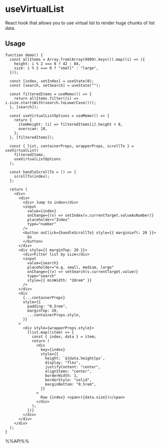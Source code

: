 # useVirtualList

React hook that allows you to use virtual list to render huge chunks of list data.

## Usage

```tsx live
function demo() {
  const allItems = Array.from(Array(9999).keys()).map((i) => ({
    height: i % 2 === 0 ? 42 : 84,
    size: i % 2 === 0 ? "small" : "large",
  }));

  const [index, setIndex] = useState(0);
  const [search, setSearch] = useState("");

  const filteredItems = useMemo(() => {
    return allItems.filter((i) => i.size.startsWith(search.toLowerCase()));
  }, [search]);

  const useVirtualListOptions = useMemo(() => {
    return {
      itemHeight: (i) => filteredItems[i].height + 8,
      overscan: 10,
    };
  }, [filteredItems]);

  const { list, containerProps, wrapperProps, scrollTo } = useVirtualList(
    filteredItems,
    useVirtualListOptions
  );

  const handleScrollTo = () => {
    scrollTo(index);
  };

  return (
    <div>
      <div>
        <div> Jump to index</div>
        <input
          value={index}
          onChange={(v) => setIndex(v.currentTarget.valueAsNumber)}
          placeholder="Index"
          type="number"
        />
        <button onClick={handleScrollTo} style={{ marginLeft: 20 }}>
          Go
        </button>
      </div>
      <div style={{ marginTop: 20 }}>
        <div>Filter list by size</div>
        <input
          value={search}
          placeholder="e.g. small, medium, large"
          onChange={(v) => setSearch(v.currentTarget.value)}
          type="search"
          style={{ minWidth: "20rem" }}
        />
      </div>
      <div
        {...containerProps}
        style={{
          padding: "0.5rem",
          marginTop: 20,
          ...containerProps.style,
        }}
      >
        <div style={wrapperProps.style}>
          {list.map((item) => {
            const { index, data } = item;
            return (
              <div
                key={index}
                style={{
                  height: `${data.height}px`,
                  display: "flex",
                  justifyContent: "center",
                  alignItems: "center",
                  borderWidth: 1,
                  borderStyle: "solid",
                  marginBottom: "0.5rem",
                }}
              >
                Row {index} <span>({data.size})</span>
              </div>
            );
          })}
        </div>
      </div>
    </div>
  );
}
```


%%API%%
